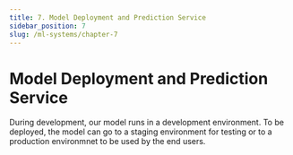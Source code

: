 ```yaml
---
title: 7. Model Deployment and Prediction Service
sidebar_position: 7
slug: /ml-systems/chapter-7
---
```


# Model Deployment and Prediction Service

During development, our model runs in a development environment. To be deployed, the model can go to a staging environment for testing or to a production environmnet to be used by the end users.


